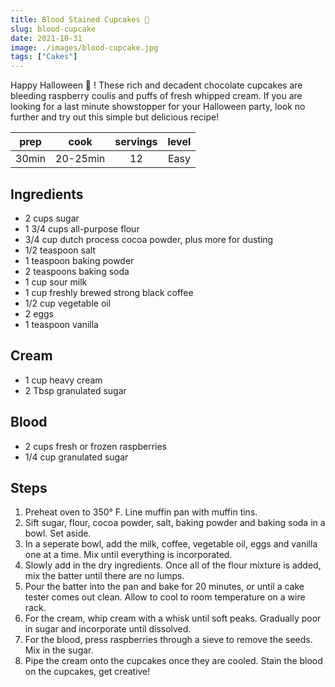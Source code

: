 ```yaml
---
title: Blood Stained Cupcakes 💉
slug: blood-cupcake
date: 2021-10-31
image: ./images/blood-cupcake.jpg
tags: ["Cakes"]
---
```


<StyledParagraph>Happy Halloween 🎃 ! These rich and decadent chocolate cupcakes are bleeding raspberry coulis and puffs of fresh whipped cream. If you are looking for a last minute showstopper for your Halloween party, look no further and try out this simple but delicious recipe!</StyledParagraph>

| prep | cook | servings | level |
| :--: | :--: | :------: | :---: |
| 30min | 20-25min |  12  | Easy  |

## Ingredients

- <ListItem>2 cups sugar</ListItem>
- <ListItem>1 3/4 cups all-purpose flour</ListItem>
- <ListItem>3/4 cup dutch process cocoa powder, plus more for dusting</ListItem>
- <ListItem>1/2 teaspoon salt</ListItem>
- <ListItem>1 teaspoon baking powder</ListItem>
- <ListItem>2 teaspoons baking soda</ListItem>
- <ListItem>1 cup sour milk</ListItem>
- <ListItem>1 cup freshly brewed strong black coffee</ListItem>
- <ListItem>1/2 cup vegetable oil</ListItem>
- <ListItem>2 eggs</ListItem>
- <ListItem>1 teaspoon vanilla</ListItem>

## Cream
- <ListItem>1 cup heavy cream</ListItem>
- <ListItem>2 Tbsp granulated sugar</ListItem>

## Blood
- <ListItem>2 cups fresh or frozen raspberries</ListItem>
- <ListItem>1/4 cup granulated sugar</ListItem>

## Steps

1. Preheat oven to 350° F. Line muffin pan with muffin tins. 
2. Sift sugar, flour, cocoa powder, salt, baking powder and baking soda in a bowl. Set aside.
3. In a seperate bowl, add the milk, coffee, vegetable oil, eggs and vanilla one at a time. Mix until everything is incorporated. 
4. Slowly add in the dry ingredients. Once all of the flour mixture is added, mix the batter until there are no lumps.
5. Pour the batter into the pan and bake for 20 minutes, or until a cake tester comes out clean. Allow to cool to room temperature on a wire rack. 
6. For the cream, whip cream with a whisk until soft peaks. Gradually poor in sugar and incorporate until dissolved. 
7. For the blood, press raspberries through a sieve to remove the seeds. Mix in the sugar. 
8. Pipe the cream onto the cupcakes once they are cooled. Stain the blood on the cupcakes, get creative! 

